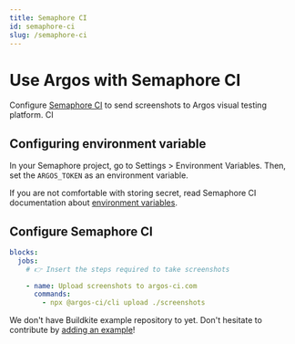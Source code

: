 ```yaml
---
title: Semaphore CI
id: semaphore-ci
slug: /semaphore-ci
---
```



# Use Argos with Semaphore CI

Configure [Semaphore CI](https://semaphoreci.com/) to send screenshots to Argos visual testing platform. CI

## Configuring environment variable

<WhyArgosToken />
<GetArgosToken />

In your Semaphore project, go to Settings > Environment Variables. Then, set the `ARGOS_TOKEN` as an environment variable.

<TokenPrivacyWarningMessage />

If you are not comfortable with storing secret, read Semaphore CI documentation about [environment variables](https://docs.semaphoreci.com/ci-cd-environment/environment-variables/).

## Configure Semaphore CI

```yml title=".semaphore/semaphore.yml"
blocks:
  jobs:
    # 👉 Insert the steps required to take screenshots

    - name: Upload screenshots to argos-ci.com
      commands:
        - npx @argos-ci/cli upload ./screenshots
```

We don't have Buildkite example repository to yet. Don't hesitate to contribute by [adding an example](https://github.com/argos-ci/argos/tree/main/examples)!
